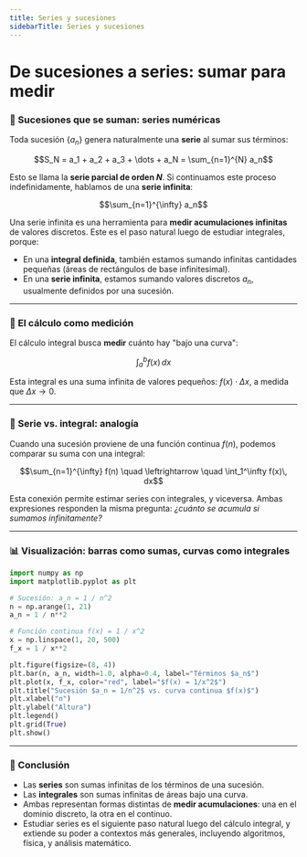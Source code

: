 ```yaml
---
title: Series y sucesiones
sidebarTitle: Series y sucesiones
---
```


<link
  rel="stylesheet"
  href="https://cdn.jsdelivr.net/npm/katex/dist/katex.css"
/>

# De sucesiones a series: sumar para medir

### 🔗 Sucesiones que se suman: series numéricas

Toda sucesión $\{a_n\}$ genera naturalmente una **serie** al sumar sus términos:

```math
S_N = a_1 + a_2 + a_3 + \dots + a_N = \sum_{n=1}^{N} a_n
```

Esto se llama la **serie parcial de orden $N$**. Si continuamos este proceso indefinidamente, hablamos de una **serie infinita**:

```math
\sum_{n=1}^{\infty} a_n
```

Una serie infinita es una herramienta para **medir acumulaciones infinitas** de valores discretos. Este es el paso natural luego de estudiar integrales, porque:

- En una **integral definida**, también estamos sumando infinitas cantidades pequeñas (áreas de rectángulos de base infinitesimal).
- En una **serie infinita**, estamos sumando valores discretos $a_n$, usualmente definidos por una sucesión.

---

### 📏 El cálculo como medición

El cálculo integral busca **medir** cuánto hay "bajo una curva":

```math
\int_a^b f(x) \, dx
```

Esta integral es una suma infinita de valores pequeños: $f(x)\cdot \Delta x$, a medida que $\Delta x \to 0$.

---

### 🔢 Serie vs. integral: analogía

Cuando una sucesión proviene de una función continua $f(n)$, podemos comparar su suma con una integral:

```math
\sum_{n=1}^{\infty} f(n) \quad \leftrightarrow \quad \int_1^\infty f(x)\, dx
```

Esta conexión permite estimar series con integrales, y viceversa. Ambas expresiones responden la misma pregunta: *¿cuánto se acumula si sumamos infinitamente?*

---

### 📊 Visualización: barras como sumas, curvas como integrales

```python
import numpy as np
import matplotlib.pyplot as plt

# Sucesión: a_n = 1 / n^2
n = np.arange(1, 21)
a_n = 1 / n**2

# Función continua f(x) = 1 / x^2
x = np.linspace(1, 20, 500)
f_x = 1 / x**2

plt.figure(figsize=(8, 4))
plt.bar(n, a_n, width=1.0, alpha=0.4, label="Términos $a_n$")
plt.plot(x, f_x, color="red", label="$f(x) = 1/x^2$")
plt.title("Sucesión $a_n = 1/n^2$ vs. curva continua $f(x)$")
plt.xlabel("n")
plt.ylabel("Altura")
plt.legend()
plt.grid(True)
plt.show()
```

---

### 🧠 Conclusión

- Las **series** son sumas infinitas de los términos de una sucesión.
- Las **integrales** son sumas infinitas de áreas bajo una curva.
- Ambas representan formas distintas de **medir acumulaciones**: una en el dominio discreto, la otra en el continuo.
- Estudiar series es el siguiente paso natural luego del cálculo integral, y extiende su poder a contextos más generales, incluyendo algoritmos, física, y análisis matemático.
